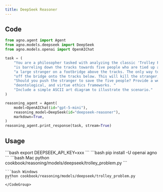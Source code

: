 ```yaml
---
title: DeepSeek Reasoner
---
```


## Code

```python cookbook/reasoning/models/deepseek/trolley_problem.py
from agno.agent import Agent
from agno.models.deepseek import DeepSeek
from agno.models.openai import OpenAIChat

task = (
    "You are a philosopher tasked with analyzing the classic 'Trolley Problem'. In this scenario, a runaway trolley "
    "is barreling down the tracks towards five people who are tied up and unable to move. You are standing next to "
    "a large stranger on a footbridge above the tracks. The only way to save the five people is to push this stranger "
    "off the bridge onto the tracks below. This will kill the stranger, but save the five people on the tracks. "
    "Should you push the stranger to save the five people? Provide a well-reasoned answer considering utilitarian, "
    "deontological, and virtue ethics frameworks. "
    "Include a simple ASCII art diagram to illustrate the scenario."
)

reasoning_agent = Agent(
    model=OpenAIChat(id="gpt-5-mini"),
    reasoning_model=DeepSeek(id="deepseek-reasoner"),
    markdown=True,
)
reasoning_agent.print_response(task, stream=True)

```

## Usage

<Steps>
  <Snippet file="create-venv-step.mdx" />

  <Step title="Set your API key">
    ```bash
    export DEEPSEEK_API_KEY=xxx
    ```
  </Step>

  <Step title="Install libraries">
    ```bash
    pip install -U openai agno
    ```
  </Step>

  <Step title="Run Agent">
    <CodeGroup>
    ```bash Mac
    python cookbook/reasoning/models/deepseek/trolley_problem.py
    ```

    ```bash Windows
    python cookbook/reasoning/models/deepseek/trolley_problem.py
    ```
    </CodeGroup>
  </Step>
</Steps>